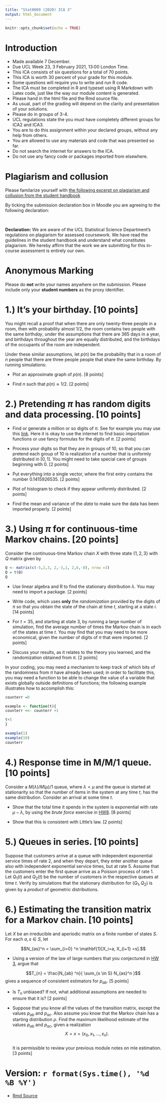```yaml
---
title: "Stat0009 (2020) ICA 3"
output: html_document
---
```



```r
knitr::opts_chunk$set(echo = TRUE)
```




# Introduction

* Made available 7 December.
* Due UCL Week 23, 3 February 2021, 13:00 London Time.
* This ICA consists of six questions for a total of $70$ points.
* This ICA is worth 30 percent of your grade for this module.
* Some questions will require you to write and run R code.
* The ICA must be completed in R and typeset using R Markdown with Latex code, just like the way our module content is generated.
* Please hand in the html file and the Rmd source file.
* As usual, part of the grading will depend on the clarity and presentation of your solutions.
*  Please do in groups of 3-4.
*  UCL regulations state the you must have completely different groups for ICA2 and ICA3.
*  You are to do this assignment within your declared groups, without any help from others.
*  You are allowed to use any materials and code that was presented so far.
*  Do not search the internet for answers to the ICA.
*  Do not use any fancy code or packages imported from elsewhere.




#  Plagiarism and collusion

Please familarize yourself with [the following excerpt on plagiarism and collusion from the student handbook ](https://tsoo-math.github.io/ucl/Plagiarism-Collusion.pdf)


By ticking the submission declaration box in Moodle you are agreeing to the following declaration:

<br>

**Declaration:** We are aware of the UCL Statistical Science Department's regulations on plagiarism for assessed coursework. We have read the guidelines in the student handbook and understand what constitutes plagiarism. We hereby affirm that the work we are submitting for this in-course assessment is entirely our own.



# Anonymous Marking 

Please do **not** write your names anywhere on the submission. Please include only your **student numbers** as the proxy identifier.



# 1.)   It's your birthday. [10 points]

You might recall a  proof that when there are only twenty-three people in a room, then with probability almost $1/2$, the room contains two people with  the same birth*day*,  under the assumptions that there are $365$ days in a year, and birthdays throughout the year are equally distributed, and the birthdays of the occupants of the room are independent.  

Under these similar assumptions, let $p(n)$ be the probability that in a room of $n$ people that there are three people people that share the same birthday.  By running simulations:

*  Plot an approximate  graph of $p(n)$.  [8 points]  

*  Find $n$ such that $p(n) \approx 1/2$.  [2 points]







# 2.)  Pretending $\pi$ has random digits and data processing. [10 points]

*  Find or generate a million or so digits of $\pi$.  See for example you may use this [link](http://newton.ex.ac.uk/research/qsystems/collabs/pi/pi6.txt).  Here it is okay to use the internet to find basic importation functions or use fancy formulas for the digits of $\pi$.   [2 points]

*  Process your digits so that they are in groups of $10$, so that you can pretend each group of $10$ is realization of a number that is uniformly distributed in $[0,1]$.  You might need to take special care of groups beginning with $0$.  [2 points]

*  Put everything into a single vector, where the first entry contains the number $0.1415926535$. [2 points]

*   Plot of histogram to check if they appear uniformly distributed. [2 points]

*  Find the mean and variance of the *data* to make sure the data has been imported properly. [2 points]







# 3.)  Using $\pi$ for continuous-time Markov chains. [20 points]


Consider the continuous-time Markov chain $X$ with three state $\{1,2,3\}$ with $Q$ matrix given by



```r
Q <- matrix(c(-5,2,3, 2,-3,1, 2,6,-8), nrow =3)
Q = t(Q)
Q
```

*  Use linear algebra and R to find the stationary distribution $\lambda$.  You may need to import a package.   [2 points]

*  Write code, which uses **only** the *randomization* provided by the digits of $\pi$  so that you obtain the state of the chain at time $t$, starting at a state $i$.  [14 points]

*   For $t=35$, and starting at state $3$,  by running a large number of simulation, find the average number of times the Markov chain is in each of the states at time $t$.  You may find that you may need to be more economical, given the number of digits of $\pi$ that were imported.  [2 points]


*  Discuss your results, as it relates to the theory you learned, and the randomization obtained from $\pi$. [2 points]  


In your coding, you may need a mechanism  to keep track of which bits of the randomness from $\pi$ have already been used; in order to facilitate this, you may need a function to be able to change the value of a variable that exists globally outside definitions of functions;  the following example illustrates how to accomplish this:

```r
counterr =0

example <- function(t){
counterr <<- counterr +1

t+5
}

example(1)
example(10)
counterr
```





# 4.)   Response time in M/M/1 queue.  [10 points]

Consider a $M(\lambda) / M(\mu) /1$ queue, where $\lambda < \mu$ and the queue is started at stationarity so that the number of items in the system at any time $t$, has the same distribution.  Consider an arrival at some time $t$.  

*   Show that the total time it spends in the system is exponential with rate $\mu - \lambda$, by using the *brute force* exercise in [HW8](https://tsoo-math.github.io/ucl/QHW8-sols.html).   [8 points]

*   Show that this is consistent with Little's law.  [2 points]








# 5.)  Queues in series. [10 points]

Suppose that customers arrive at a queue  with independent exponential service times of rate $2$, and when they depart, they enter another queue also with independent exponential service times, but at rate $5$.   Assume that the customers enter the first queue arrive as a Poisson process of rate $1$.   Let $Q_1(t)$ and $Q_2(t)$ be the number of customers in the respective queues at time $t$.  Verify by simulations that the stationary distribution for $(Q_1, Q_2)$ is given  by a  *product* of geometric distributions.  





# 6.)   Estimating the transition matrix for a Markov chain.  [10 points]

Let $X$ be an irreducible and aperiodic matrix on a finite number of states $S$.  For each $a, s \in S$, let 

$$N_{as}^n = \sum_{i=0} ^n   \mathbf{1}[X_i=a, X_{i+1} =s].$$


*  Using a version of the law of large numbers that you conjectured in [HW 3](https://tsoo-math.github.io/ucl/QHW3-sols.html), argue  that 

$$T_{n} =  \frac{N_{ab} ^n}{  \sum_{s \in S}  N_{as}^n }$$ gives a sequence of  consistent estimators for $p_{ab}$.  [5 points] 


*  Is $T_n$ unbiased?  If not, what additional assumptions are needed to ensure that it is?  [2 points]

*  Suppose that you know all the values of the transition matrix, except the values $p_{ab}$ and $p_{ac}$.  Also assume you know that the Markov chain has a starting distribution $\rho$.   Find the maximum likelihood estimate of the values $p_{ab}$ and $p_{ac}$, given a realization 
$$X=x=(x_0, x_1, \ldots, x_n).$$  
It is permissible to review your previous module  notes on mle estimation.  [3 points]







#  Version: `r format(Sys.time(), '%d %B %Y')`
  * [Rmd Source](https://tsoo-math.github.io/ucl/ica3-stat9-release.Rmd)



<br>
<br>
<br>


